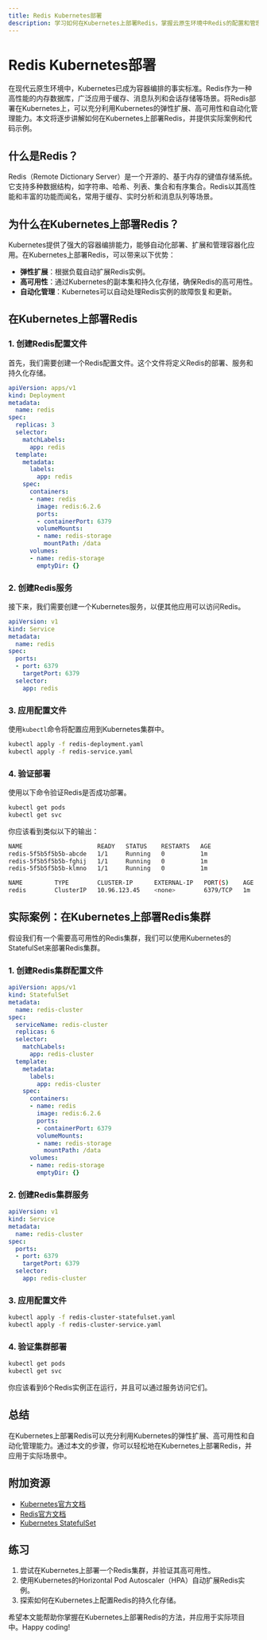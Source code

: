 ```yaml
---
title: Redis Kubernetes部署
description: 学习如何在Kubernetes上部署Redis，掌握云原生环境中Redis的配置和管理方法。
---
```


# Redis Kubernetes部署

在现代云原生环境中，Kubernetes已成为容器编排的事实标准。Redis作为一种高性能的内存数据库，广泛应用于缓存、消息队列和会话存储等场景。将Redis部署在Kubernetes上，可以充分利用Kubernetes的弹性扩展、高可用性和自动化管理能力。本文将逐步讲解如何在Kubernetes上部署Redis，并提供实际案例和代码示例。

## 什么是Redis？

Redis（Remote Dictionary Server）是一个开源的、基于内存的键值存储系统。它支持多种数据结构，如字符串、哈希、列表、集合和有序集合。Redis以其高性能和丰富的功能而闻名，常用于缓存、实时分析和消息队列等场景。

## 为什么在Kubernetes上部署Redis？

Kubernetes提供了强大的容器编排能力，能够自动化部署、扩展和管理容器化应用。在Kubernetes上部署Redis，可以带来以下优势：

- **弹性扩展**：根据负载自动扩展Redis实例。
- **高可用性**：通过Kubernetes的副本集和持久化存储，确保Redis的高可用性。
- **自动化管理**：Kubernetes可以自动处理Redis实例的故障恢复和更新。

## 在Kubernetes上部署Redis

### 1. 创建Redis配置文件

首先，我们需要创建一个Redis配置文件。这个文件将定义Redis的部署、服务和持久化存储。

```yaml
apiVersion: apps/v1
kind: Deployment
metadata:
  name: redis
spec:
  replicas: 3
  selector:
    matchLabels:
      app: redis
  template:
    metadata:
      labels:
        app: redis
    spec:
      containers:
      - name: redis
        image: redis:6.2.6
        ports:
        - containerPort: 6379
        volumeMounts:
        - name: redis-storage
          mountPath: /data
      volumes:
      - name: redis-storage
        emptyDir: {}
```

### 2. 创建Redis服务

接下来，我们需要创建一个Kubernetes服务，以便其他应用可以访问Redis。

```yaml
apiVersion: v1
kind: Service
metadata:
  name: redis
spec:
  ports:
  - port: 6379
    targetPort: 6379
  selector:
    app: redis
```

### 3. 应用配置文件

使用`kubectl`命令将配置应用到Kubernetes集群中。

```bash
kubectl apply -f redis-deployment.yaml
kubectl apply -f redis-service.yaml
```

### 4. 验证部署

使用以下命令验证Redis是否成功部署。

```bash
kubectl get pods
kubectl get svc
```

你应该看到类似以下的输出：

```bash
NAME                     READY   STATUS    RESTARTS   AGE
redis-5f5b5f5b5b-abcde   1/1     Running   0          1m
redis-5f5b5f5b5b-fghij   1/1     Running   0          1m
redis-5f5b5f5b5b-klmno   1/1     Running   0          1m

NAME         TYPE        CLUSTER-IP      EXTERNAL-IP   PORT(S)    AGE
redis        ClusterIP   10.96.123.45    <none>        6379/TCP   1m
```

## 实际案例：在Kubernetes上部署Redis集群

假设我们有一个需要高可用性的Redis集群，我们可以使用Kubernetes的StatefulSet来部署Redis集群。

### 1. 创建Redis集群配置文件

```yaml
apiVersion: apps/v1
kind: StatefulSet
metadata:
  name: redis-cluster
spec:
  serviceName: redis-cluster
  replicas: 6
  selector:
    matchLabels:
      app: redis-cluster
  template:
    metadata:
      labels:
        app: redis-cluster
    spec:
      containers:
      - name: redis
        image: redis:6.2.6
        ports:
        - containerPort: 6379
        volumeMounts:
        - name: redis-storage
          mountPath: /data
      volumes:
      - name: redis-storage
        emptyDir: {}
```

### 2. 创建Redis集群服务

```yaml
apiVersion: v1
kind: Service
metadata:
  name: redis-cluster
spec:
  ports:
  - port: 6379
    targetPort: 6379
  selector:
    app: redis-cluster
```

### 3. 应用配置文件

```bash
kubectl apply -f redis-cluster-statefulset.yaml
kubectl apply -f redis-cluster-service.yaml
```

### 4. 验证集群部署

```bash
kubectl get pods
kubectl get svc
```

你应该看到6个Redis实例正在运行，并且可以通过服务访问它们。

## 总结

在Kubernetes上部署Redis可以充分利用Kubernetes的弹性扩展、高可用性和自动化管理能力。通过本文的步骤，你可以轻松地在Kubernetes上部署Redis，并应用于实际场景中。

## 附加资源

- [Kubernetes官方文档](https://kubernetes.io/docs/home/)
- [Redis官方文档](https://redis.io/documentation)
- [Kubernetes StatefulSet](https://kubernetes.io/docs/concepts/workloads/controllers/statefulset/)

## 练习

1. 尝试在Kubernetes上部署一个Redis集群，并验证其高可用性。
2. 使用Kubernetes的Horizontal Pod Autoscaler（HPA）自动扩展Redis实例。
3. 探索如何在Kubernetes上配置Redis的持久化存储。

希望本文能帮助你掌握在Kubernetes上部署Redis的方法，并应用于实际项目中。Happy coding!